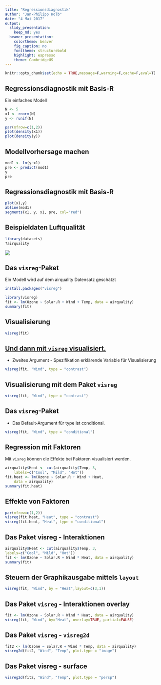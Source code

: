 ```yaml
---
title: "Regressionsdiagnostik"
author: "Jan-Philipp Kolb"
date: "4 Mai 2017"
output: 
  slidy_presentation: 
    keep_md: yes
  beamer_presentation:
    colortheme: beaver
    fig_caption: no
    fonttheme: structurebold
    highlight: espresso
    theme: CambridgeUS
---
```



```r
knitr::opts_chunk$set(echo = TRUE,message=F,warning=F,cache=F,eval=T)
```


## Regressionsdiagnostik mit Basis-R

Ein einfaches Modell
```r
N <- 5
x1 <- rnorm(N)
y <- runif(N)
```

```r
par(mfrow=c(1,2))
plot(density(x1))
plot(density(y))
```



## Modellvorhersage machen

```r
mod1 <- lm(y~x1)
pre <- predict(mod1)
y
pre
```

## Regressionsdiagnostik mit Basis-R

```r
plot(x1,y)
abline(mod1)
segments(x1, y, x1, pre, col="red")
```

## Beispieldaten Luftqualität

```r
library(datasets)
?airquality
```

![](figure/DataAirquality.PNG)

## Das `visreg`-Paket 

Ein Modell wird auf dem airquality Datensatz geschätzt

```r
install.packages("visreg")
```


```r
library(visreg)
fit <- lm(Ozone ~ Solar.R + Wind + Temp, data = airquality)
summary(fit)
```

## Visualisierung

```r
visreg(fit)
```

## [Und dann mit `visreg` visualisiert.](http://myweb.uiowa.edu/pbreheny/publications/visreg.pdf)

- Zweites Argument -  Spezifikation erklärende Variable für Visualisierung

```r
visreg(fit, "Wind", type = "contrast")
```

## Visualisierung mit dem Paket `visreg`

```r
visreg(fit, "Wind", type = "contrast")
```


## Das `visreg`-Paket 

- Das Default-Argument für type ist conditional.

```r
visreg(fit, "Wind", type = "conditional")
```


## Regression mit Faktoren

Mit `visreg` können die Effekte bei Faktoren visualisiert werden.

```r
airquality$Heat <- cut(airquality$Temp, 3, 
	labels=c("Cool", "Mild", "Hot"))
fit.heat <- lm(Ozone ~ Solar.R + Wind + Heat, 
	data = airquality)
summary(fit.heat)
```

## Effekte von Faktoren


```r
par(mfrow=c(1,2))
visreg(fit.heat, "Heat", type = "contrast")
visreg(fit.heat, "Heat", type = "conditional")
```


## Das Paket visreg - Interaktionen

```r
airquality$Heat <- cut(airquality$Temp, 3, 
labels=c("Cool", "Mild", "Hot"))
fit <- lm(Ozone ~ Solar.R + Wind * Heat, data = airquality)
summary(fit)
```

## Steuern der Graphikausgabe mittels `layout`

```r
visreg(fit, "Wind", by = "Heat",layout=c(3,1))
```


## Das Paket `visreg` - Interaktionen overlay

```r
fit <- lm(Ozone ~ Solar.R + Wind * Heat, data = airquality)
visreg(fit, "Wind", by="Heat", overlay=TRUE, partial=FALSE)
```

## Das Paket `visreg` - `visreg2d`

```r
fit2 <- lm(Ozone ~ Solar.R + Wind * Temp, data = airquality)
visreg2d(fit2, "Wind", "Temp", plot.type = "image")
```

## Das Paket visreg - surface

```r
visreg2d(fit2, "Wind", "Temp", plot.type = "persp")
```

